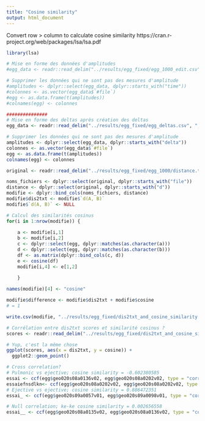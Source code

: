 ```yaml
---
title: "Cosine similarity"
output: html_document
---
```


Convert row > column to calculate cosine similarity
https://cran.r-project.org/web/packages/lsa/lsa.pdf

```r
library(lsa)
```

```r
# Mise en forme des données d'amplitudes
#egg_data <- readr::read_delim("../results/egg_fixed/egg_1000_edit.csv", ",")

# Supprimer les données qui ne sont pas des mesures d'amplitude
#amplitudes <- dplyr::select(egg_data, dplyr::starts_with("time"))
#colonnes <- as.vector(egg_data$`#file`)
#egg <- as.data.frame(t(amplitudes))
#colnames(egg) <- colonnes

###############
# Mise en forme des deltas après création des deltas
egg_data <- readr::read_delim("../results/egg_fixed/egg_deltas.csv", ",")

# Supprimer les données qui ne sont pas des mesures d'amplitude
amplitudes <- dplyr::select(egg_data, dplyr::starts_with("delta"))
colonnes <- as.vector(egg_data$`#file`)
egg <- as.data.frame(t(amplitudes))
colnames(egg) <- colonnes
```

```r
original <- readr::read_delim("../results/egg_fixed/egg_1000/distance.txt", " ")

noms_fichiers <- dplyr::select(original, dplyr::starts_with("file"))
distance <- dplyr::select(original, dplyr::starts_with("d"))
modifie <- dplyr::bind_cols(noms_fichiers, distance)
modifie$dis2txt <- modifie$`d(A, B)`
modifie$`d(A, B)` <- NULL

# Calcul des similarités cosinus
for(i in 1:nrow(modifie)) {
  
    a <- modifie[i,1]
    b <- modifie[i,2]
    c <- dplyr::select(egg, dplyr::matches(as.character(a)))
    d <- dplyr::select(egg, dplyr::matches(as.character(b)))
    df <- as.matrix(dplyr::bind_cols(c, d))
    e <- cosine(df)
    modifie[i,4] <- e[1,2]
  
    }

names(modifie)[4] <- "cosine"

modifie$difference <- modifie$dis2txt + modifie$cosine
# = 1

write.csv(modifie, "../results/egg_fixed/dis2txt_and_cosine_similarity.csv", row.names = F)
```

```r
# Corrélation entre dis2txt scores et similarité cosinus ?
scores <- readr::read_delim("../results/egg_fixed/dis2txt_and_cosine_similarity.csv", ",")

# Yup, c'est la même chose
ggplot(scores, aes(x = dis2txt, y = cosine)) + 
  ggplot2::geom_point()
```

```r
# Cross correlation?
# Pulmonic vs ejective; cosine similarity = -0.602380585
essai <- ccf(egg$geo020s08a0136v02, egg$geo020s08a0202v02, type = "correlation")
essaiefnsdlkn<- ccf(egg$geo020s08a0202v02, egg$geo020s08a0202v02, type = "correlation")
# Ejective vs ejective; cosine similarity = 0.886472351
essai_ <- ccf(egg$geo020s09a0057v01, egg$geo020s09a0098v01, type = "correlation")

# Null correlation; ke-ke cosine similarity = 0.002656558
essai__ <- ccf(egg$geo020s08a0135v02, egg$geo020s08a0136v02, type = "correlation")
```

